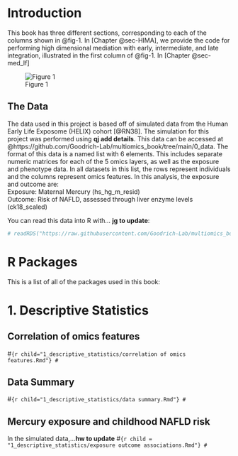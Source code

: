 # Introduction

This book has three different sections, corresponding to each of the columns shown in @fig-1. In [Chapter @sec-HIMA], we provide the code for performing high dimensional mediation with early, intermediate, and late integration, illustrated in the first column of @fig-1. In [Chapter @sec-med_lf]


![Figure 1](Multiomic Mediation Framework.png){#fig-1}

## The Data  
The data used in this project is based off of simulated data from the Human Early Life Exposome (HELIX) cohort [@RN38]. The simulation for this project was performed using **qj add details**. This data can be accessed at @https://github.com/Goodrich-Lab/multiomics_book/tree/main/0_data. The format of this data is a named list with 6 elements. This includes separate numeric matrices for each of the 5 omics layers, as well as the exposure and phenotype data. In all datasets in this list, the rows represent individuals and the columns represent omics features. In this analysis, the exposure and outcome are:  
Exposure: Maternal Mercury (hs_hg_m_resid)  
Outcome: Risk of NAFLD, assessed through liver enzyme levels (ck18_scaled)  


You can read this data into R with... **jg to update**: 
```r
# readRDS("https://raw.githubusercontent.com/Goodrich-Lab/multiomics_book/blob/main/0_data/simulate_Hg_ck18_screened_scaled_omics.RDS")
```

# R Packages

This is a list of all of the packages used in this book: 


# 1. Descriptive Statistics
## Correlation of omics features
#```{r child="1_descriptive_statistics/correlation of omics features.Rmd"}
#```


## Data Summary
#```{r child="1_descriptive_statistics/data summary.Rmd"}
#```


## Mercury exposure and childhood NAFLD risk
In the simulated data,...**hw to update**
#```{r child = "1_descriptive_statistics/exposure outcome associations.Rmd"}
#```